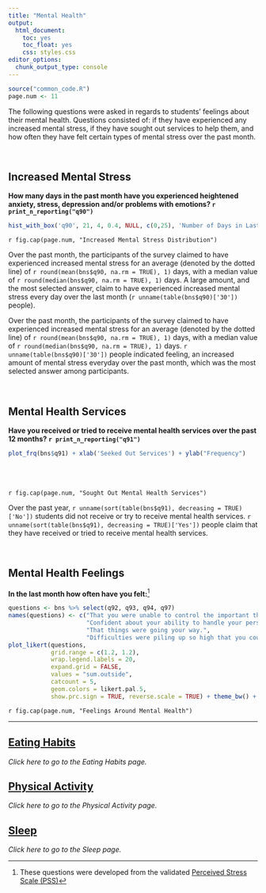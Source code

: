 ```yaml
---
title: "Mental Health"
output: 
  html_document: 
    toc: yes
    toc_float: yes
    css: styles.css
editor_options: 
  chunk_output_type: console
---
```


```r
source("common_code.R")
page.num <- 11
```

The following questions were asked in regards to students' feelings about their mental health. Questions consisted of: if they have experienced any increased mental stress, if they have sought out services to help them, and how often they have felt certain types of mental stress over the past month.

<br>

## Increased Mental Stress
**How many days in the past month have you experienced heightened anxiety, stress, depression and/or problems with emotions? `r print_n_reporting("q90")`**
```r
hist_with_box('q90', 21, 4, 0.4, NULL, c(0,25), 'Number of Days in Last Month')
```
`r fig.cap(page.num, "Increased Mental Stress Distribution")`

Over the past month, the participants of the survey claimed to have experienced increased mental stress for an average (denoted by the dotted line) of `r round(mean(bns$q90, na.rm = TRUE), 1)` days, with a median value of `r round(median(bns$q90, na.rm = TRUE), 1)` days. A large amount, and the most selected answer, claim to have experienced increased mental stress every day over the last month (`r unname(table(bns$q90)['30'])` people).

Over the past month, the participants of the survey claimed to have experienced increased mental stress for an average (denoted by the dotted line) of `r round(mean(bns$q90, na.rm = TRUE), 1)` days, with a median value of `r round(median(bns$q90, na.rm = TRUE), 1)` days. `r unname(table(bns$q90)['30'])` people indicated feeling, an increased amount of mental stress everyday over the past month, which was the most selected answer among participants.

<br>

## Mental Health Services 
**Have you received or tried to receive mental health services over the past 12 months? `r print_n_reporting("q91")`**

<div class = "row">
<div class = "col-md-6">
```r
plot_frq(bns$q91) + xlab('Seeked Out Services') + ylab("Frequency")
```
</div>
  
<div class = "col-md-5">
<br><br><br>`r fig.cap(page.num, "Sought Out Mental Health Services")` <br>

Over the past year, `r unname(sort(table(bns$q91), decreasing = TRUE)['No'])` students did not receive or try to receive mental health services. `r unname(sort(table(bns$q91), decreasing = TRUE)['Yes'])` people claim that they have received or tried to receive mental health services.
</div>
</div>

<br>

## Mental Health Feelings
**In the last month how often have you felt:**[^1]
```r
questions <- bns %>% select(q92, q93, q94, q97)
names(questions) <- c("That you were unable to control the important things in your life.",
                      "Confident about your ability to handle your personal problems.",
                      "That things were going your way.",
                      "Difficulties were piling up so high that you could not overcome them.")
plot_likert(questions,
            grid.range = c(1.2, 1.2),
            wrap.legend.labels = 20,
            expand.grid = FALSE,
            values = "sum.outside",
            catcount = 5,
            geom.colors = likert.pal.5,
            show.prc.sign = TRUE, reverse.scale = TRUE) + theme_bw() + theme(legend.position = "top")
```
`r fig.cap(page.num, "Feelings Around Mental Health")`


[^1]: These questions were developed from the validated [Perceived Stress Scale (PSS)](https://www.das.nh.gov/wellness/docs/percieved%20stress%20scale.pdf)

---

## [Eating Habits](Eating_Habits.html)
*Click here to go to the Eating Habits page.*

## [Physical Activity](Physical_Activity.html)
*Click here to go to the Physical Activity page.*

## [Sleep](Sleep.html)
*Click here to go to the Sleep page.*
